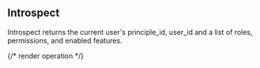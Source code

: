 ## Introspect

Introspect returns the current user's principle_id, user_id and a list of roles, permissions, and enabled features.

{/* render operation */}
